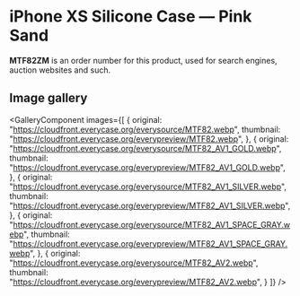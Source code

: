 
# iPhone XS Silicone Case — Pink Sand

<Callout type='info' emoji='👉🏻'>**MTF82ZM** is an order number for this product, used for search engines, auction websites and such.</Callout>

## Image gallery

<GalleryComponent
    images={[
      {
        original: "https://cloudfront.everycase.org/everysource/MTF82.webp",
        thumbnail: "https://cloudfront.everycase.org/everypreview/MTF82.webp",
      },
      {
        original: "https://cloudfront.everycase.org/everysource/MTF82_AV1_GOLD.webp",
        thumbnail: "https://cloudfront.everycase.org/everypreview/MTF82_AV1_GOLD.webp",
      },
      {
        original: "https://cloudfront.everycase.org/everysource/MTF82_AV1_SILVER.webp",
        thumbnail: "https://cloudfront.everycase.org/everypreview/MTF82_AV1_SILVER.webp",
      },
      {
        original: "https://cloudfront.everycase.org/everysource/MTF82_AV1_SPACE_GRAY.webp",
        thumbnail: "https://cloudfront.everycase.org/everypreview/MTF82_AV1_SPACE_GRAY.webp",
      },
      {
        original: "https://cloudfront.everycase.org/everysource/MTF82_AV2.webp",
        thumbnail: "https://cloudfront.everycase.org/everypreview/MTF82_AV2.webp",
      }
    ]}
  />
